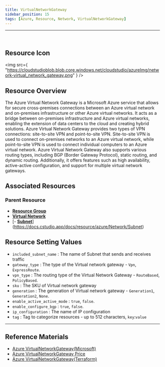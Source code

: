```yaml
---
title: VirtualNetworkGateway
sidebar_position: 15
tags: [Azure, Resource, Network, VirtualNetworkGateway]
---
```


<hr />
<br />

## Resource Icon

<img
    src={
        "https://cloudstudioblob.blob.core.windows.net/cloudstudio/azureImg/network-virtual_network_gateway.png"
    }
/>

## Resource Overview

The Azure Virtual Network Gateway is a Microsoft Azure service that allows for secure cross-premises connections between an Azure virtual network and on-premises infrastructure or other Azure virtual networks. 
It acts as a bridge between on-premises infrastructure and Azure virtual networks, enabling the extension of data centers to the cloud and creating hybrid solutions.
Azure Virtual Network Gateway provides two types of VPN connections: site-to-site VPN and point-to-site VPN. 
Site-to-site VPN is used to connect on-premises networks to an Azure virtual network, while point-to-site VPN is used to connect individual computers to an Azure virtual network.
Azure Virtual Network Gateway also supports various routing types, including BGP (Border Gateway Protocol), static routing, and dynamic routing. 
Additionally, it offers features such as high availability, active-active configuration, and support for multiple virtual network gateways.

## Associated Resources

### Parent Resource

-   [**Resource Group**](https://docs.cstudio.app/docs/resource/azure/Base/ResourceGroup)
-   [**Virtual Network**](https://docs.cstudio.app/docs/resource/azure/Network/VirtualNetwork)
-   [- [**Subnet**](https://docs.cstudio.app/docs/resource/azure/Network/Subnet)](https://docs.cstudio.app/docs/resource/azure/Network/Subnet)

## Resource Setting Values

-   `included_subnet_name` : The name of Subnet that sends and receives traffic
-   `gateway_type` : The type of the Virtual network gateway - `Vpn`, `ExpressRoute`.
-   `vpn_type` : The routing type of the Virtual Network Gateway - `RouteBased`, `PolicyBased`.
-   `sku` : The SKU of Virtual network gateway
-   `generation` : The generation of Virtual network gateway - `Generation1`, `Generation2`, `None`.
-   `enable_active_active_mode` : `true`, `false`.
-   `enable_configure_bgp` : `true`, `false`.
-   `ip_configuration` : The name of IP configuration
-   `tag` : Tag to categorize resources - up to 512 characters, `key`:`value`

---

## Reference Materials

-   [Azure VirtualNetworkGateway(Microsoft)](https://learn.microsoft.com/ko-kr/azure/vpn-gateway/vpn-gateway-about-vpngateways)
-   [Azure VirtualNetworkGateway Price](https://azure.microsoft.com/en-us/pricing/details/vpn-gateway/)
-   [Azure VirtualNetworkGateway(Terraform)](https://registry.terraform.io/providers/hashicorp/azurerm/latest/docs/resources/virtual_network_gateway)
